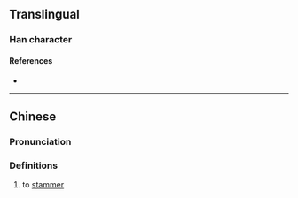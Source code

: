 {{character info}}
==Translingual==

===Han character===
{{Han char|rn=19|rad=力|as=03|sn=5|four=|canj=HJKS|ids=⿰千力}}

====References====
* {{Han ref|kx=0146.140|hdz=10366.020|uh=3513|ud=13587}}

----

==Chinese==
{{zh-forms}}

===Pronunciation===
{{zh-pron
|m=jiǎn,xiàn
|m-s=
|dg=
|c=gin2,zin2
|c-t=
|g=
|h=pfs=
|j=
|mb=
|md=
|mn=
|mn-t=
|w=
|x=
|mc=y
|oc=y
|cat=v
}}

===Definitions===
{{zh-hanzi}}

# to [[stammer]]